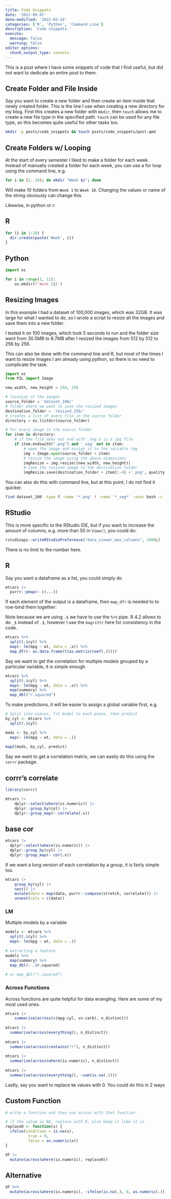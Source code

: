 ```yaml
---
title: Code Snippets
date: '2022-09-07'
date-modified: '2022-02-24'
categories: ['R', 'Python', 'Command Line']
description: 'Code snippets.'
execute: 
  message: false
  warning: false
editor_options: 
  chunk_output_type: console
---
```


This is a post where I have some snippets of code that I find useful, but did not want to dedicate an entire post to them.

## Create Folder and File Inside

Say you want to create a new folder and then create an item inside that newly created folder. This is the line I use when creating a new directory for my blog. First this creates a new folder with `mkdir`, then `touch` allows me to create a new file type in the specified path. `touch` can be used for any file type, so this becomes quite useful for other tasks too.

```bash
mkdir -p posts/code_snippets && touch posts/code_snippets/post.qmd
```

## Create Folders w/ Looping

At the start of every semester I liked to make a folder for each week. Instead of manually created a folder for each week, you can use a for loop using the command line, e.g. 

```bash
for i in {1..10}; do mkdir "Week $i"; done
```

Will make 10 folders from `Week 1` to `Week 10`. Changing the values or name of the string obviously can change this. 

Likewise, in python or r:

::: panel-tabset
## R

```r
for (i in 1:10) {
  dir.create(paste('Week', i))
}
```

## Python

```python
import os

for i in range(1, 11):
    os.mkdir(f'Week {i}')
```
:::

## Resizing Images

In this example I had a dataset of 100,000 images, which was 32GB. It was large for what I wanted to do, so I wrote a script to resize all the images and save them into a new folder. 

I tested it on 100 images, which took 5 seconds to run and the folder size went from 30.5MB to 8.7MB after I resized the images from 512 by 512 to 256 by 256.

::: {.column-margin}
This can also be done with the command line and R, but most of the times I want to resize images I am already using python, so there is no need to complicate the task. 
:::

```python
import os
from PIL import Image

new_width, new_height = 256, 256

# location of the images
source_folder = 'dataset_100/'
# folder where we want to save the resized images
destination_folder = 'resized_256/'
# creates a list of every file in the source folder
directory = os.listdir(source_folder)

# for every image in the source folder    
for item in directory:
    # if the file does not end with _seg & is a jpg file
    if item.endswith(".png") and '_seg' not in item:
        # open the image and assign it to the variable img
        img = Image.open(source_folder + item)
        # resize the image using the above dimensions
        imgResize = img.resize((new_width, new_height))
        # save the resized image to the destination folder
        imgResize.save(destination_folder + item[:-4] +'.png', quality = 90)
```

You can also do this with command line, but at this point, I do not find it quicker. 

```bash
find dataset_100 -type f -name '*.png' ! -name '*_seg*' -exec bash -c 'mkdir -p resized_256; convert "{}" -resize 256x256 "resized_256/$(basename "{}" .png)_resized.png"' \;
```

## RStudio

This is more specific to the RStudio IDE, but if you want to increase the amount of columns, e.g. more than 50 in `View()`, you could do:

```r
rstudioapi::writeRStudioPreference("data_viewer_max_columns", 1000L)
```

There is no limit to the number here. 

## R

Say you want a dataframe as a list, you could simply do

```r
mtcars |>
  purrr::pmap(~ c(...))
```


If each element of the output is a dataframe, then `map_dfr` is needed to to row-bind them together:


::: {.column-margin}
Note because we are using `.$` we have to use the `%>%` pipe. R 4.2 allows to do `_$` instead of `.$`, however I use the `magrittr` here for consistency in the code. 
:::

```r
mtcars %>%
  split(.$cyl) %>%
  map(~ lm(mpg ~ wt, data = .x)) %>%
  map_dfr(~ as.data.frame(t(as.matrix(coef(.)))))
```

Say we want to get the correlation for multiple models grouped by a particular variable, it is simple enough

```r
mtcars %>%
  split(.$cyl) %>%
  map(~ lm(mpg ~ wt, data = .x)) %>%
  map(summary) %>%
  map_dbl("r.squared")
```

To make predictions, it will be easier to assign a global variable first, e.g.

```r
# Split into pieces, fit model to each piece, then predict
by_cyl <- mtcars %>% 
  split(.$cyl)

mods <- by_cyl %>% 
  map(~ lm(mpg ~ wt, data = .))
  
map2(mods, by_cyl, predict)
```

Say we want to get a correlation matrix, we can easily do this using the `corrr` package.

::: {.panel-tabset}

## corrr's correlate

```r
library(corrr)

mtcars |>
    dplyr::select(where(is.numeric)) |>
    dplyr::group_by(cyl) |>
    dplyr::group_map(~ correlate(.x))
```

## base cor

```r
mtcars |>
  dplyr::select(where(is.numeric)) |>
  dplyr::group_by(cyl) |>
  dplyr::group_map(~ cor(.x))
```

:::

If we want a long version of each correlation by a group, it is fairly simple too.

```r
mtcars |>
    group_by(cyl) |>
    nest() |>
    mutate(data = map(data, purrr::compose(stretch, correlate))) |>
    unnest(cols = c(data))
```



### LM

Multiple models by a variable

```r
models <- mtcars %>%
  split(.$cyl) %>%
  map(~ lm(mpg ~ wt, data = .))
  
# extracting a feature
models %>%
  map(summary) %>%
  map_dbl(~ .$r.squared)
  
# or map_dbl("r.squared")
```

### Across Functions

Across functions are quite helpful for data wrangling. Here are some of my most used ones.

```r
mtcars |>
    summarise(across(c(mpg:cyl, vs:carb), n_distinct))
    
mtcars |>
  summarise(across(everything(), n_distinct))
  
mtcars |>
  summarise(across(contains("r"), n_distinct))
  
mtcars |>
  summarise(across(where(is.numeric), n_distinct))
  
mtcars |>
  summarise(across(everything(), ~sum(is.na(.))))
```

Lastly, say you want to replace `NA` values with 0. You could do this in 2 ways

::: {.panel-tabset}

## Custom Function

```r
# write a function and then use across with that function

# if the value is NA, replace with 0, else keep it like it is
replace0 <- function(x) {
  ifelse(condition = is.na(x), 
          true = 0, 
          false = as.numeric(x))
}

df |>
  mutate(across(where(is.numeric), replace0))
```

## Alternative

```r
df %>%
  mutate(across(where(is.numeric), ~ifelse(is.na(.), 0, as.numeric(.))))
```

:::






